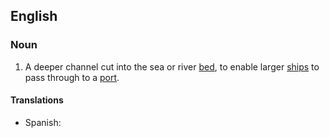 ==English==

===Noun===
{{en-noun|sg=[[navigation]] [[channel]]}}

# {{nautical}} A deeper channel cut into the sea or river [[bed]], to enable larger [[ships]] to pass through to a [[port]].

====Translations====
* Spanish: {{t|es|caño|m}}